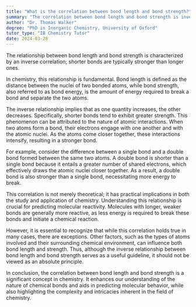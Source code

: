 ```yaml
---
title: "What is the correlation between bond length and bond strength?"
summary: "The correlation between bond length and bond strength is inverse; shorter bonds are generally stronger than longer ones."
author: "Dr. Thomas Walker"
degree: "PhD in Inorganic Chemistry, University of Oxford"
tutor_type: "IB Chemistry Tutor"
date: 2024-03-28
---
```


The relationship between bond length and bond strength is characterized by an inverse correlation; shorter bonds are typically stronger than longer ones.

In chemistry, this relationship is fundamental. Bond length is defined as the distance between the nuclei of two bonded atoms, while bond strength, also referred to as bond energy, is the amount of energy required to break a bond and separate the two atoms.

The inverse relationship implies that as one quantity increases, the other decreases. Specifically, shorter bonds tend to exhibit greater strength. This phenomenon can be attributed to the nature of atomic interactions. When two atoms form a bond, their electrons engage with one another and with the atomic nuclei. As the atoms come closer together, these interactions intensify, resulting in a stronger bond.

For example, consider the difference between a single bond and a double bond formed between the same two atoms. A double bond is shorter than a single bond because it entails a greater number of shared electrons, which effectively draws the atomic nuclei closer together. As a result, a double bond is also stronger than a single bond, necessitating more energy to break.

This correlation is not merely theoretical; it has practical implications in both the study and application of chemistry. Understanding this relationship is crucial for predicting molecular reactivity. Molecules with longer, weaker bonds are generally more reactive, as less energy is required to break these bonds and initiate a chemical reaction.

However, it is essential to recognize that while this correlation holds true in many cases, there are exceptions. Other factors, such as the types of atoms involved and their surrounding chemical environment, can influence both bond length and strength. Thus, although the inverse relationship between bond length and bond strength serves as a useful guideline, it should not be viewed as an absolute principle.

In conclusion, the correlation between bond length and bond strength is a significant concept in chemistry. It enhances our understanding of the nature of chemical bonds and aids in predicting molecular behavior, while also highlighting the complexity and intricacies inherent in the field of chemistry.
    
